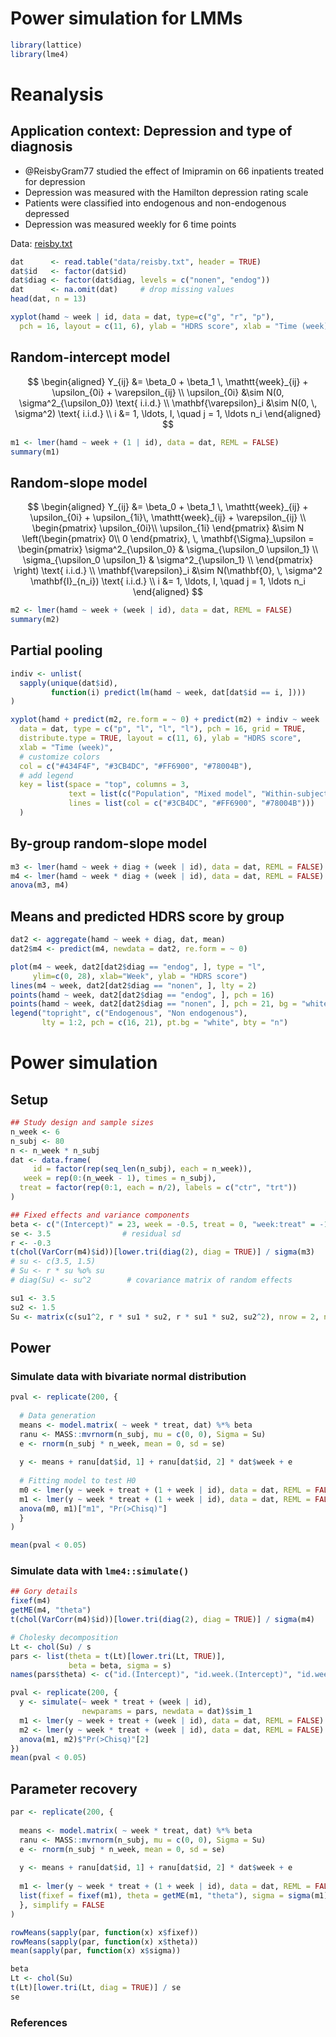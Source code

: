 # Power simulation for LMMs

```r
library(lattice)
library(lme4)
```

# Reanalysis
## Application context: Depression and type of diagnosis

- @ReisbyGram77 studied the effect of Imipramin on 66 inpatients
  treated for depression
- Depression was measured with the Hamilton depression rating scale
- Patients were classified into endogenous and non-endogenous depressed
- Depression was measured weekly for 6 time points

Data: [reisby.txt](data/reisby.txt)

```r
dat      <- read.table("data/reisby.txt", header = TRUE)
dat$id   <- factor(dat$id)
dat$diag <- factor(dat$diag, levels = c("nonen", "endog"))
dat      <- na.omit(dat)     # drop missing values
head(dat, n = 13)

xyplot(hamd ~ week | id, data = dat, type=c("g", "r", "p"),
  pch = 16, layout = c(11, 6), ylab = "HDRS score", xlab = "Time (week)")
```

## Random-intercept model

$$
\begin{aligned}
Y_{ij} &= \beta_0 + \beta_1 \, \mathtt{week}_{ij}
        + \upsilon_{0i}
        + \varepsilon_{ij} \\
\upsilon_{0i} &\sim N(0, \sigma^2_{\upsilon_0}) \text{ i.i.d.} \\
\mathbf{\varepsilon}_i &\sim N(0, \, \sigma^2)  \text{ i.i.d.} \\
i &= 1, \ldots, I, \quad j = 1, \ldots n_i
\end{aligned}
$$

```r
m1 <- lmer(hamd ~ week + (1 | id), data = dat, REML = FALSE)
summary(m1)
```

## Random-slope model

$$
\begin{aligned}
Y_{ij} &= \beta_0 + \beta_1 \, \mathtt{week}_{ij}
        + \upsilon_{0i} + \upsilon_{1i}\, \mathtt{week}_{ij}
        + \varepsilon_{ij} \\
\begin{pmatrix} \upsilon_{0i}\\ \upsilon_{1i} \end{pmatrix} &\sim
   N \left(\begin{pmatrix} 0\\ 0 \end{pmatrix}, \,
           \mathbf{\Sigma}_\upsilon =
\begin{pmatrix}
          \sigma^2_{\upsilon_0} & \sigma_{\upsilon_0 \upsilon_1} \\
          \sigma_{\upsilon_0 \upsilon_1} & \sigma^2_{\upsilon_1} \\
\end{pmatrix} \right)
      \text{ i.i.d.} \\
\mathbf{\varepsilon}_i &\sim N(\mathbf{0}, \, \sigma^2 \mathbf{I}_{n_i})
      \text{ i.i.d.} \\
i &= 1, \ldots, I, \quad j = 1, \ldots n_i
\end{aligned}
$$

```r
m2 <- lmer(hamd ~ week + (week | id), data = dat, REML = FALSE)
summary(m2)
```

## Partial pooling

```r
indiv <- unlist(
  sapply(unique(dat$id),
         function(i) predict(lm(hamd ~ week, dat[dat$id == i, ])))
)

xyplot(hamd + predict(m2, re.form = ~ 0) + predict(m2) + indiv ~ week | id,
  data = dat, type = c("p", "l", "l", "l"), pch = 16, grid = TRUE,
  distribute.type = TRUE, layout = c(11, 6), ylab = "HDRS score",
  xlab = "Time (week)",
  # customize colors
  col = c("#434F4F", "#3CB4DC", "#FF6900", "#78004B"),
  # add legend
  key = list(space = "top", columns = 3,
             text = list(c("Population", "Mixed model", "Within-subject")),
             lines = list(col = c("#3CB4DC", "#FF6900", "#78004B")))
  )
```

## By-group random-slope model

```r
m3 <- lmer(hamd ~ week + diag + (week | id), data = dat, REML = FALSE)
m4 <- lmer(hamd ~ week * diag + (week | id), data = dat, REML = FALSE)
anova(m3, m4)
```

## Means and predicted HDRS score by group

```r
dat2 <- aggregate(hamd ~ week + diag, dat, mean)
dat2$m4 <- predict(m4, newdata = dat2, re.form = ~ 0)

plot(m4 ~ week, dat2[dat2$diag == "endog", ], type = "l",
     ylim=c(0, 28), xlab="Week", ylab = "HDRS score")
lines(m4 ~ week, dat2[dat2$diag == "nonen", ], lty = 2)
points(hamd ~ week, dat2[dat2$diag == "endog", ], pch = 16)
points(hamd ~ week, dat2[dat2$diag == "nonen", ], pch = 21, bg = "white")
legend("topright", c("Endogenous", "Non endogenous"),
       lty = 1:2, pch = c(16, 21), pt.bg = "white", bty = "n")
```

# Power simulation

## Setup

```r
## Study design and sample sizes
n_week <- 6
n_subj <- 80
n <- n_week * n_subj
dat <- data.frame(
     id = factor(rep(seq_len(n_subj), each = n_week)),
   week = rep(0:(n_week - 1), times = n_subj),
  treat = factor(rep(0:1, each = n/2), labels = c("ctr", "trt"))
)

## Fixed effects and variance components
beta <- c("(Intercept)" = 23, week = -0.5, treat = 0, "week:treat" = -1)
se <- 3.5                # residual sd
r <- -0.3
t(chol(VarCorr(m4)$id))[lower.tri(diag(2), diag = TRUE)] / sigma(m3)
# su <- c(3.5, 1.5)
# Su <- r * su %o% su
# diag(Su) <- su^2        # covariance matrix of random effects

su1 <- 3.5
su2 <- 1.5
Su <- matrix(c(su1^2, r * su1 * su2, r * su1 * su2, su2^2), nrow = 2, ncol = 2)
```

## Power

### Simulate data with bivariate normal distribution

```r
pval <- replicate(200, {
  
  # Data generation
  means <- model.matrix( ~ week * treat, dat) %*% beta
  ranu <- MASS::mvrnorm(n_subj, mu = c(0, 0), Sigma = Su)
  e <- rnorm(n_subj * n_week, mean = 0, sd = se)
  
  y <- means + ranu[dat$id, 1] + ranu[dat$id, 2] * dat$week + e
  
  # Fitting model to test H0
  m0 <- lmer(y ~ week + treat + (1 + week | id), data = dat, REML = FALSE)
  m1 <- lmer(y ~ week * treat + (1 + week | id), data = dat, REML = FALSE)
  anova(m0, m1)["m1", "Pr(>Chisq)"]
  }
)

mean(pval < 0.05)
```

### Simulate data with `lme4::simulate()`


```r
## Gory details
fixef(m4)
getME(m4, "theta")
t(chol(VarCorr(m4)$id))[lower.tri(diag(2), diag = TRUE)] / sigma(m4)

# Cholesky decomposition
Lt <- chol(Su) / s
pars <- list(theta = t(Lt)[lower.tri(Lt, TRUE)],
             beta = beta, sigma = s)
names(pars$theta) <- c("id.(Intercept)", "id.week.(Intercept)", "id.week")

pval <- replicate(200, {
  y <- simulate(~ week * treat + (week | id),
                newparams = pars, newdata = dat)$sim_1
  m1 <- lmer(y ~ week + treat + (week | id), data = dat, REML = FALSE)
  m2 <- lmer(y ~ week * treat + (week | id), data = dat, REML = FALSE)
  anova(m1, m2)$"Pr(>Chisq)"[2]
})
mean(pval < 0.05)
```

## Parameter recovery

```r
par <- replicate(200, {
  
  means <- model.matrix( ~ week * treat, dat) %*% beta
  ranu <- MASS::mvrnorm(n_subj, mu = c(0, 0), Sigma = Su)
  e <- rnorm(n_subj * n_week, mean = 0, sd = se)
  
  y <- means + ranu[dat$id, 1] + ranu[dat$id, 2] * dat$week + e
  
  m1 <- lmer(y ~ week * treat + (1 + week | id), data = dat, REML = FALSE)
  list(fixef = fixef(m1), theta = getME(m1, "theta"), sigma = sigma(m1))
  }, simplify = FALSE
)

rowMeans(sapply(par, function(x) x$fixef))
rowMeans(sapply(par, function(x) x$theta))
mean(sapply(par, function(x) x$sigma))

beta
Lt <- chol(Su)
t(Lt)[lower.tri(Lt, diag = TRUE)] / se
se
```

### References

